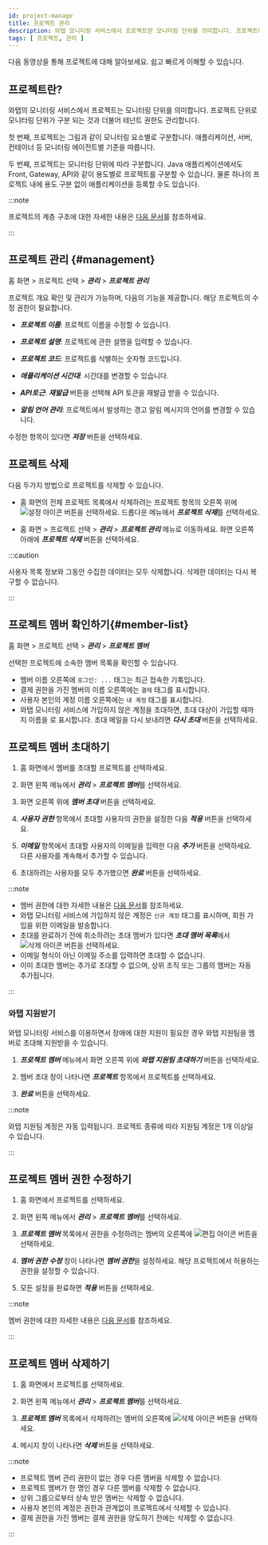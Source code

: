 ```yaml
---
id: project-manage
title: 프로젝트 관리
description: 와탭 모니터링 서비스에서 프로젝트란 모니터링 단위를 의미합니다. 프로젝트에 대해 알아보세요.
tags: [ 프로젝트, 관리 ]
---
```



다음 동영상을 통해 프로젝트에 대해 알아보세요. 쉽고 빠르게 이해할 수 있습니다.

<Youtube ko="vZDxKNiqOTc" en="vZDxKNiqOTc" ja="vZDxKNiqOTc" />

## 프로젝트란?

와탭의 모니터링 서비스에서 프로젝트는 모니터링 단위를 의미합니다. 프로젝트 단위로 모니터링 단위가 구분 되는 것과 더불어 테넌트 권한도 관리합니다.

첫 번째, 프로젝트는 그림과 같이 모니터링 요소별로 구분합니다. 애플리케이션, 서버, 컨테이너 등 모니터링 에이전트별 기준을 따릅니다.

<ImgLang img='project-01.png' desc='프로젝트 생성'/>

두 번째, 프로젝트는 모니터링 단위에 따라 구분합니다. Java 애플리케이션에서도 Front, Gateway, API와 같이 용도별로 프로젝트를 구분할 수 있습니다. 물론 하나의 프로젝트 내에 용도 구분 없이 애플리케이션을 등록할 수도 있습니다.

<ImgLang img='demo-project.png' desc='Demo project'/>

:::note

프로젝트의 계층 구조에 대한 자세한 내용은 [다음 문서](../project/project-structure)를 참조하세요.

:::


<Createprojectv2 />

## 프로젝트 관리 {#management}

홈 화면 > 프로젝트 선택 > ***관리*** > ***프로젝트 관리***

프로젝트 개요 확인 및 관리가 가능하며, 다음의 기능을 제공합니다. 해당 프로젝트의 수정 권한이 필요합니다.

<ImgLang img='project-manage.png' desc='Project management'/>

* ***프로젝트 이름***: 프로젝트 이름을 수정할 수 있습니다.

* ***프로젝트 설명***: 프로젝트에 관한 설명을 입력할 수 있습니다.

* ***프로젝트 코드***: 프로젝트를 식별하는 숫자형 코드입니다.

* ***애플리케이션 시간대***: 시간대를 변경할 수 있습니다.

* ***API토근***: ***재발급*** 버튼을 선택해 API 토큰을 재발급 받을 수 있습니다.

* ***알림 언어 관리***: 프로젝트에서 발생하는 경고 알림 메시지의 언어를 변경할 수 있습니다.

수정한 항목이 있다면 ***저장*** 버튼을 선택하세요.


## 프로젝트 삭제

다음 두가지 방법으로 프로젝트를 삭제할 수 있습니다.

* 홈 화면의 전체 프로젝트 목록에서 삭제하려는 프로젝트 항목의 오른쪽 위에 ![설정 아이콘](/img/ico-setting.svg) 버튼을 선택하세요. 드롭다운 메뉴에서 ***프로젝트 삭제***를 선택하세요.

* 홈 화면 > 프로젝트 선택 > ***관리*** > ***프로젝트 관리*** 메뉴로 이동하세요. 화면 오른쪽 아래에 ***프로젝트 삭제*** 버튼을 선택하세요.

:::caution

사용자 목록 정보와 그동안 수집한 데이터는 모두 삭제합니다. 삭제한 데이터는 다시 복구할 수 없습니다.

:::


## 프로젝트 멤버 확인하기{#member-list}

홈 화면 > 프로젝트 선택 > ***관리*** > ***프로젝트 멤버***

선택한 프로젝트에 소속한 멤버 목록을 확인할 수 있습니다.

<ImgLang img='project-member-list.png' desc='프로젝트 멤버 목록' />

* 멤버 이름 오른쪽에 <code class='history'>로그인: ...</code> 태그는 최근 접속한 기록입니다.
* 결제 권한을 가진 멤버의 이름 오른쪽에는 <code class='pay'>결제</code> 태그를 표시합니다.
* 사용자 본인의 계정 이름 오른쪽에는 <code class='my'>내 계정</code> 태그를 표시합니다.
* 와탭 모니터링 서비스에 가입하지 않은 계정을 초대하면, 초대 대상이 가입할 때까지 이름을 <Cmdname sid="pending_invitation" className="uitext" />로 표시합니다. 초대 메일을 다시 보내려면 ***다시 초대*** 버튼을 선택하세요.


## 프로젝트 멤버 초대하기

1. 홈 화면에서 멤버를 초대할 프로젝트를 선택하세요.

1. 화면 왼쪽 메뉴에서 ***관리*** > ***프로젝트 멤버***를 선택하세요.

1. 화면 오른쪽 위에 ***멤버 초대*** 버튼을 선택하세요.

1. ***사용자 권한*** 항목에서 초대할 사용자의 권한을 설정한 다음 ***적용*** 버튼을 선택하세요.

1. ***이메일*** 항목에서 초대할 사용자의 이메일을 입력한 다음 ***추가*** 버튼을 선택하세요. 다른 사용자를 계속해서 추가할 수 있습니다.

1. 초대하려는 사용자를 모두 추가했으면 ***완료*** 버튼을 선택하세요.

:::note

* 멤버 권한에 대한 자세한 내용은 [다음 문서](../project/project-structure#project-auth)를 참조하세요.
* 와탭 모니터링 서비스에 가입하지 않은 계정은 `신규 계정` 태그를 표시하며, 회원 가입을 위한 이메일을 발송합니다.
* 초대를 완료하기 전에 취소하려는 초대 멤버가 있다면 ***초대 멤버 목록***에서 ![삭제 아이콘](/img/ico-trash-red.svg) 버튼을 선택하세요.
* 이메일 형식이 아닌 이메일 주소를 입력하면 초대할 수 없습니다.
* 이미 초대한 멤버는 추가로 초대할 수 없으며, 상위 조직 또는 그룹의 멤버는 자동 추가됩니다.

:::


### 와탭 지원받기

와탭 모니터링 서비스를 이용하면서 장애에 대한 지원이 필요한 경우 와탭 지원팀을 멤버로 초대해 지원받을 수 있습니다. 

1. ***프로젝트 멤버*** 메뉴에서 화면 오른쪽 위에 ***와탭 지원팀 초대하기*** 버튼을 선택하세요.

1. 멤버 초대 창이 나타나면 ***프로젝트*** 항목에서 프로젝트를 선택하세요.

1. ***완료*** 버튼을 선택하세요.

:::note

와탭 지원팀 계정은 자동 입력됩니다. 프로젝트 종류에 따라 지원팀 계정은 1개 이상일 수 있습니다.

:::


## 프로젝트 멤버 권한 수정하기

1. 홈 화면에서 프로젝트를 선택하세요.

1. 화면 왼쪽 메뉴에서 ***관리*** > ***프로젝트 멤버***를 선택하세요.

1. ***프로젝트 멤버*** 목록에서 권한을 수정하려는 멤버의 오른쪽에 ![편집 아이콘](/img/ico-edit.svg) 버튼을 선택하세요. 

1. ***멤버 권한 수정*** 창이 나타나면 ***멤버 권한***을 설정하세요. 해당 프로젝트에서 허용하는 권한을 설정할 수 있습니다.

1. 모든 설정을 완료하면 ***적용*** 버튼을 선택하세요.

:::note

멤버 권한에 대한 자세한 내용은 [다음 문서](../project/project-structure#project-auth)를 참조하세요.

:::

## 프로젝트 멤버 삭제하기

1. 홈 화면에서 프로젝트를 선택하세요.

1. 화면 왼쪽 메뉴에서 ***관리*** > ***프로젝트 멤버***를 선택하세요.

1. ***프로젝트 멤버*** 목록에서 삭제하려는 멤버의 오른쪽에 ![삭제 아이콘](/img/ico-trash-red.svg) 버튼을 선택하세요.

1. 메시지 창이 나타나면 ***삭제*** 버튼을 선택하세요.

:::note

* 프로젝트 멤버 관리 권한이 없는 경우 다른 멤버을 삭제할 수 없습니다.
* 프로젝트 멤버가 한 명인 경우 다른 멤버를 삭제할 수 없습니다.
* 상위 그룹으로부터 상속 받은 멤버는 삭제할 수 없습니다.
* 사용자 본인의 계정은 권한과 관계없이 프로젝트에서 삭제할 수 있습니다.
* 결제 권한을 가진 멤버는 결제 권한을 양도하기 전에는 삭제할 수 없습니다.

:::